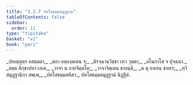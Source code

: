 ```yaml
---
title: "3.2.7 ปทโสธมฺมสมุฏฺฐาน"
tableOfContents: false
sidebar:
  order: 11
type: "tipitaka"
basket: "vi"
book: "pari"
---
```



<DynamicBreadcrumb />

<Division number="264" book="pari">

<Paragraph number="1128" type="verses" book="pari">
_ปทญฺญตฺร อสมฺมตา,_  
_ตถา อตฺถงฺคเตน จ;_  
_ติรจฺฉานวิชฺชา เทฺว วุตฺตา,_  
_อโนกาโส จ ปุจฺฉนา._  

</Paragraph>

<Paragraph number="1129" type="verses" book="pari">
_สตฺต สิกฺขาปทา เอเต,_  
_วาจา น กายจิตฺตโต;_  
_วาจาจิตฺเตน ชายนฺติ,_  
_น ตุ กาเยน ชายเร;_  
_ทฺวิสมุฏฺฐานิกา สพฺเพ,_  
_ปทโสธมฺมสทิสา._  


</Paragraph>
</Division>

<Paragraph number="1130" type="center" book="pari">
ปทโสธมฺมสมุฏฺฐานํ นิฏฺฐิตํ.
</Paragraph>